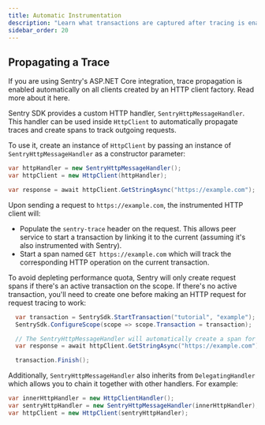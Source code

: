 ```yaml
---
title: Automatic Instrumentation
description: "Learn what transactions are captured after tracing is enabled."
sidebar_order: 20
---
```


## Propagating a Trace

<Note>

If you are using Sentry's ASP.NET Core integration, trace propagation is enabled automatically on all clients created by an HTTP client factory. Read more about it <Link to="/platforms/dotnet/guides/aspnetcore/tracing/instrumentation/automatic-instrumentation">here</Link>.

</Note>

Sentry SDK provides a custom HTTP handler, `SentryHttpMessageHandler`. This handler can be used inside `HttpClient` to automatically propagate traces and create spans to track outgoing requests.

To use it, create an instance of `HttpClient` by passing an instance of `SentryHttpMessageHandler` as a constructor parameter:

```csharp
var httpHandler = new SentryHttpMessageHandler();
var httpClient = new HttpClient(httpHandler);

var response = await httpClient.GetStringAsync("https://example.com");
```

Upon sending a request to `https://example.com`, the instrumented HTTP client will:

- Populate the `sentry-trace` header on the request. This allows peer service to start a transaction by linking it to the current (assuming it's also instrumented with Sentry).
- Start a span named `GET https://example.com` which will track the corresponding HTTP operation on the current transaction.

To avoid depleting performance quota, Sentry will only create request spans if there's an active transaction on the scope. If there's no active transaction, you'll need to create one before making an HTTP request for request tracing to work:

```csharp
  var transaction = SentrySdk.StartTransaction("tutorial", "example");
  SentrySdk.ConfigureScope(scope => scope.Transaction = transaction);

  // The SentryHttpMessageHandler will automatically create a span for the request
  var response = await httpClient.GetStringAsync("https://example.com");

  transaction.Finish();
```

Additionally, `SentryHttpMessageHandler` also inherits from `DelegatingHandler` which allows you to chain it together with other handlers. For example:

```csharp
var innerHttpHandler = new HttpClientHandler();
var sentryHttpHandler = new SentryHttpMessageHandler(innerHttpHandler);
var httpClient = new HttpClient(sentryHttpHandler);
```

<PlatformContent includePath="performance/automatic-instrumentation-integrations" />

